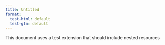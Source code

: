 ```yaml
---
title: Untitled
format:
  test-html: default
  test-gfm: default
---
```


This document uses a test extension that should include nested resources

